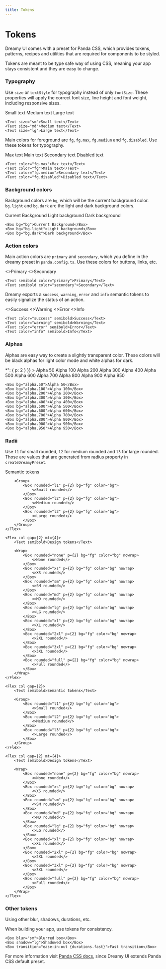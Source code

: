```yaml
---
title: Tokens
---
```


# Tokens

Dreamy UI comes with a preset for Panda CSS, which provides tokens, patterns, recipes and utilities that are required for components to be styled.

Tokens are meant to be type safe way of using CSS, meaning your app stays consistent and they are easy to change.

### Typography

Use `size` or `textStyle` for typography instead of only `fontSize`. These properties will apply the correct font size, line height and font weight, including responsive sizes.

<Wrapper>
	<Text size="sm">Small text</Text>
	<Text size="md">Medium text</Text>
	<Text size="lg">Large text</Text>
</Wrapper>

```tsx
<Text size="sm">Small text</Text>
<Text size="md">Medium text</Text>
<Text size="lg">Large text</Text>
```

Main colors for foreground are `fg`, `fg.max`, `fg.medium` and `fg.disabled`. Use these tokens for typography.

<Wrapper>
	<Text color="fg.max">Max text</Text>
	<Text color="fg">Main text</Text>
	<Text color="fg.medium">Secondary text</Text>
	<Text color="fg.disabled">Disabled text</Text>
</Wrapper>

```tsx
<Text color="fg.max">Max text</Text>
<Text color="fg">Main text</Text>
<Text color="fg.medium">Secondary text</Text>
<Text color="fg.disabled">Disabled text</Text>
```

### Background colors

Background colors are `bg`, which will be the current background color. `bg.light` and `bg.dark` are the light and dark background colors.

<Wrapper>
	<Box bg="bg">Current Background</Box>
	<Box bg="bg.light">Light background</Box>
	<Box bg="bg.dark">Dark background</Box>
</Wrapper>

```tsx
<Box bg="bg">Current Background</Box>
<Box bg="bg.light">Light background</Box>
<Box bg="bg.dark">Dark background</Box>
```

### Action colors

Main action colors are `primary` and `secondary`, which you define in the dreamy preset in `panda.config.ts`. Use these colors for buttons, links, etc.

<Wrapper>
	<Text semibold color="primary">
		<>Primary</>
	</Text>
	<Text semibold color="secondary">
		<>Secondary</>
	</Text>
</Wrapper>

```tsx
<Text semibold color="primary">Primary</Text>
<Text semibold color="secondary">Secondary</Text>
```

Dreamy exports a `success`, `warning`, `error` and `info` semantic tokens to easily signalize the status of an action.

<Wrapper>
	<Text color="success" semibold>
		<>Success</>
	</Text>
	<Text color="warning" semibold>
		<>Warning</>
	</Text>
	<Text color="error" semibold>
		<>Error</>
	</Text>
	<Text color="info" semibold>
		<>Info</>
	</Text>
</Wrapper>

```tsx
<Text color="success" semibold>Success</Text>
<Text color="warning" semibold>Warning</Text>
<Text color="error" semibold>Error</Text>
<Text color="info" semibold>Info</Text>
```

### Alphas

Alphas are easy way to create a slightly transparent color. These colors will be black alphas for light color mode and white alphas for dark.

<Wrapper>
	<Flex
		wrapped
		gap={2}
		css={{
			"& > *": {
				p: 2
			}
		}}
	>
		<Box bg="alpha.50">Alpha 50</Box>
		<Box bg="alpha.100">Alpha 100</Box>
		<Box bg="alpha.200">Alpha 200</Box>
		<Box bg="alpha.300">Alpha 300</Box>
		<Box bg="alpha.400">Alpha 400</Box>
		<Box bg="alpha.500">Alpha 500</Box>
		<Box bg="alpha.600">Alpha 600</Box>
		<Box bg="alpha.700">Alpha 700</Box>
		<Box bg="alpha.800">Alpha 800</Box>
		<Box bg="alpha.900">Alpha 900</Box>
		<Box bg="alpha.950">Alpha 950</Box>
	</Flex>
</Wrapper>

```tsx
<Box bg="alpha.50">Alpha 50</Box>
<Box bg="alpha.100">Alpha 100</Box>
<Box bg="alpha.200">Alpha 200</Box>
<Box bg="alpha.300">Alpha 300</Box>
<Box bg="alpha.400">Alpha 400</Box>
<Box bg="alpha.500">Alpha 500</Box>
<Box bg="alpha.600">Alpha 600</Box>
<Box bg="alpha.700">Alpha 700</Box>
<Box bg="alpha.800">Alpha 800</Box>
<Box bg="alpha.900">Alpha 900</Box>
<Box bg="alpha.950">Alpha 950</Box>
```

### Radii

Use `l1` for small rounded, `l2` for medium rounded and `l3` for large rounded. Those are values that are generated from radius property in `createDreamyPreset`.

<Wrapper>
    <Flex col gap={2}>
        <Text semibold>Semantic tokens</Text>

        <Group>
            <Box rounded="l1" p={2} bg="fg" color="bg">
                <>Small rounded</>
            </Box>
            <Box rounded="l2" p={2} bg="fg" color="bg">
                <>Medium rounded</>
            </Box>
            <Box rounded="l3" p={2} bg="fg" color="bg">
                <>Large rounded</>
            </Box>
        </Group>
    </Flex>

    <Flex col gap={2} mt={4}>
        <Text semibold>Design tokens</Text>

        <Wrap>
            <Box rounded="none" p={2} bg="fg" color="bg" nowrap>
                <>None rounded</>
            </Box>
            <Box rounded="xs" p={2} bg="fg" color="bg" nowrap>
                <>XS rounded</>
            </Box>
            <Box rounded="sm" p={2} bg="fg" color="bg" nowrap>
                <>SM rounded</>
            </Box>
            <Box rounded="md" p={2} bg="fg" color="bg" nowrap>
                <>MD rounded</>
            </Box>
            <Box rounded="lg" p={2} bg="fg" color="bg" nowrap>
                <>LG rounded</>
            </Box>
            <Box rounded="xl" p={2} bg="fg" color="bg" nowrap>
                <>XL rounded</>
            </Box>
            <Box rounded="2xl" p={2} bg="fg" color="bg" nowrap>
                <>2XL rounded</>
            </Box>
            <Box rounded="3xl" p={2} bg="fg" color="bg" nowrap>
                <>3XL rounded</>
            </Box>
            <Box rounded="full" p={2} bg="fg" color="bg" nowrap>
                <>Full rounded</>
            </Box>
        </Wrap>
    </Flex>

</Wrapper>

```tsx
<Flex col gap={2}>
    <Text semibold>Semantic tokens</Text>

    <Group>
        <Box rounded="l1" p={2} bg="fg" color="bg">
            <>Small rounded</>
        </Box>
        <Box rounded="l2" p={2} bg="fg" color="bg">
            <>Medium rounded</>
        </Box>
        <Box rounded="l3" p={2} bg="fg" color="bg">
            <>Large rounded</>
        </Box>
    </Group>
</Flex>

<Flex col gap={2} mt={4}>
    <Text semibold>Design tokens</Text>

    <Wrap>
        <Box rounded="none" p={2} bg="fg" color="bg" nowrap>
            <>None rounded</>
        </Box>
        <Box rounded="xs" p={2} bg="fg" color="bg" nowrap>
            <>XS rounded</>
        </Box>
        <Box rounded="sm" p={2} bg="fg" color="bg" nowrap>
            <>SM rounded</>
        </Box>
        <Box rounded="md" p={2} bg="fg" color="bg" nowrap>
            <>MD rounded</>
        </Box>
        <Box rounded="lg" p={2} bg="fg" color="bg" nowrap>
            <>LG rounded</>
        </Box>
        <Box rounded="xl" p={2} bg="fg" color="bg" nowrap>
            <>XL rounded</>
        </Box>
        <Box rounded="2xl" p={2} bg="fg" color="bg" nowrap>
            <>2XL rounded</>
        </Box>
        <Box rounded="3xl" p={2} bg="fg" color="bg" nowrap>
            <>3XL rounded</>
        </Box>
        <Box rounded="full" p={2} bg="fg" color="bg" nowrap>
            <>Full rounded</>
        </Box>
    </Wrap>
</Flex>
```

### Other tokens

Using other blur, shadows, durations, etc.

When building your app, use tokens for consistency.

```tsx
<Box blur="sm">Blurred box</Box>
<Box shadow="lg">Shadowed box</Box>
<Box transition="ease-in-out {durations.fast}">Fast transition</Box>
```

For more information visit [Panda CSS docs](https://panda-css.com/docs/customization/theme), since Dreamy UI extends Panda CSS default preset.